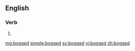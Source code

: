 ==English==

===Verb===
{{head|en|verb form}}

# {{en-past of|bog}}

[[mg:bogged]]
[[simple:bogged]]
[[sv:bogged]]
[[vi:bogged]]
[[zh:bogged]]